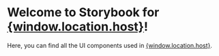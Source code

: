 # Welcome to Storybook for <a href={window.location.origin} target="_blank">{window.location.host}</a>!

Here, you can find all the UI components used in <a href={window.location.origin} target="_blank">{window.location.host}</a>.

